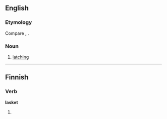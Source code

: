 ==English==

===Etymology===
Compare {{term|lash|lang=en}}, {{term|latching|lang=en}}.

===Noun===
{{en-noun}}

# {{nautical}} [[latching]]

{{Webster 1913}}

----

==Finnish==

===Verb===
'''lasket'''

# {{fi-form of|type=verb|pr=second-person|pl=singular|mood=indicative|tense=present|laskea}}